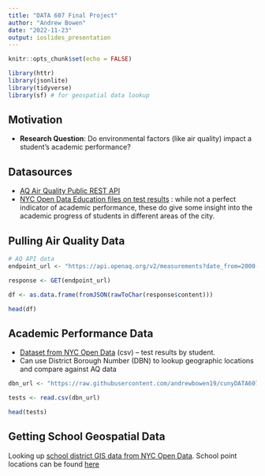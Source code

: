 ```yaml
---
title: "DATA 607 Final Project"
author: "Andrew Bowen"
date: "2022-11-23"
output: ioslides_presentation
---
```


```r
knitr::opts_chunk$set(echo = FALSE)
```

```r
library(httr)
library(jsonlite)
library(tidyverse)
library(sf) # for geospatial data lookup
```
## Motivation

- **Research Question**: Do environmental factors (like air quality) impact a student's academic performance?



## Datasources
- [AQ Air Quality Public REST API](https://docs.openaq.org/reference/introduction-1)
- [NYC Open Data Education files on test results](https://data.cityofnewyork.us/browse?category=Education&q=Test&sortBy=relevance) : while not a perfect indicator of academic performance, these do give some insight into the academic progress of students in different areas of the city.

## Pulling Air Quality Data
```r
# AQ API data
endpoint_url <- "https://api.openaq.org/v2/measurements?date_from=2000-01-01T00%3A00%3A00%2B00%3A00&date_to=2022-09-29T15%3A10%3A00%2B00%3A00&limit=100&page=1&offset=0&sort=desc&radius=1000&order_by=datetime"

response <- GET(endpoint_url)

df <- as.data.frame(fromJSON(rawToChar(response$content)))

head(df)
```
## Academic Performance Data
- [Dataset from NYC Open Data](https://data.cityofnewyork.us/Education/2006-2012-Math-Test-Results-All-Students/3mrr-8h5c/data) (csv) -- test results by student.
- Can use District Borough Number (DBN) to lookup geographic locations and compare against AQ data
```r
dbn_url <- "https://raw.githubusercontent.com/andrewbowen19/cunyDATA607/main/projects/final_project/2006_-_2012__Math_Test_Results__-_All_Students.csv"

tests <- read.csv(dbn_url)

head(tests)


```



## Getting School Geospatial Data
Looking up [school district GIS data from NYC Open Data](https://data.cityofnewyork.us/Education/School-Districts/r8nu-ymqj). School point locations can be found [here](https://data.cityofnewyork.us/Education/School-Point-Locations/jfju-ynrr)
```r

```






